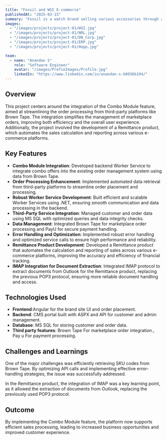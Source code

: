 ```yaml
---
title: "Fossil and WSI E-commerce"
publishedAt: "2025-03-15"
summary: "Fossil is a watch brand selling various accessories through an e-commerce platform. They utilize six different websites, primarily WSI, Marketplace, and Retail Marketplace."
images:
  - "/images/projects/project-01/WSI.jpg"
  - "/images/projects/project-01/NRL.jpg"
  - "/images/projects/project-01/DB_Corp.jpg"
  - "/images/projects/project-01/ERP.jpg"
  - "/images/projects/project-01/Hopp.jpg"

team:
  - name: "Anandan S"
    role: "Software Engineer"
    avatar: "/images/ProfieImages/Profile.jpg"
    linkedIn: "https://www.linkedin.com/in/anandan-s-b8036b194/"
---
```


## Overview

This project centers around the integration of the Combo Module feature, aimed at streamlining the order processing from third-party platforms like Brown Tape. The integration simplifies the management of marketplace orders, improving both efficiency and the overall user experience. Additionally, the project involved the development of a Remittance product, which automates the sales calculation and reporting across various e-commerce platforms.

## Key Features

- **Combo Module Integration**: Developed backend Worker Service to integrate combo offers into the existing order management system using data from Brown Tape.
- **Order Processing Enhancement**: Implemented automated data retrieval from third-party platforms to streamline order placement and processing.
- **Robust Worker Service Development**: Built efficient and scalable Worker Services using .NET, ensuring smooth communication and data processing in the backend.
- **Third-Party Service Integration**: Managed customer and order data using MS SQL with optimized queries and data integrity checks.
- **Data Management**: Integrated Brown Tape for marketplace order processing and PayU for secure payment handling.
- **Error Handling and Optimization**: Implemented robust error handling and optimized service calls to ensure high performance and reliability.
- **Remittance Product Development**: Developed a Remittance product that automates the calculation and reporting of sales across various e-commerce platforms, improving the accuracy and efficiency of financial tracking.
- **IMAP Integration for Document Extraction**: Integrated IMAP protocol to extract documents from Outlook for the Remittance product, replacing the previous POP3 protocol, ensuring more reliable document handling and access.

## Technologies Used

- **Frontend**:Angular for the brand site UI and order placement.
- **Backend**: CMS portal built with ASPX and API for customer and admin management.
- **Database**: MS SQL for storing customer and order data.
- **Third party features**: Brown Tape For marketplace order integration., Pay u For payment processing.

## Challenges and Learnings

One of the major challenges was efficiently retrieving SKU codes from Brown Tape. By optimizing API calls and implementing effective error-handling strategies, the issue was successfully addressed.

In the Remittance product, the integration of IMAP was a key learning point, as it allowed the extraction of documents from Outlook, replacing the previously used POP3 protocol.

## Outcome

By implementing the Combo Module feature, the platform now supports efficient sales processing, leading to increased business opportunities and improved customer experience.